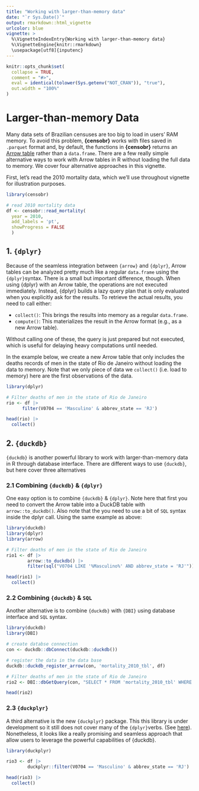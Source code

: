 ---
title: "Working with larger-than-memory data"
date: "`r Sys.Date()`"
output: rmarkdown::html_vignette
urlcolor: blue
vignette: >
  %\VignetteIndexEntry{Working with larger-than-memory data}
  %\VignetteEngine{knitr::rmarkdown}
  \usepackage[utf8]{inputenc}
---

```{r, include = FALSE}
knitr::opts_chunk$set(
  collapse = TRUE,
  comment = "#>",
  eval = identical(tolower(Sys.getenv("NOT_CRAN")), "true"),
  out.width = "100%"
)

```
# Larger-than-memory Data

Many data sets of Brazilian censuses are too big to load in users' RAM memory. To avoid this problem, **{censobr}** works with files saved in `.parquet` format and, by default, the functions in **{censobr}** returns an [Arrow table](https://arrow.apache.org/docs/r/articles/arrow.html#tabular-data-in-arrow) rather than a `data.frame`. There are a few really simple alternative ways to work with Arrow tables in R without loading the full data to memory. We cover four alternative approaches in this vignette.

First, let's read the 2010 mortality data, which we'll use throughout vignette for illustration purposes.

```{r warning = FALSE, message=FALSE}
library(censobr)

# read 2010 mortality data
df <- censobr::read_mortality(
  year = 2010,
  add_labels = 'pt',
  showProgress = FALSE
  )
```

## 1. `{dplyr}`

Because of the seamless integration between `{arrow}` and  `{dplyr}`, Arrow tables can be analyzed pretty much like a regular `data.frame` using the `{dplyr}`syntax. There is a small but important difference, though.  When using {dplyr} with an Arrow table, the operations are not executed immediately. Instead, {dplyr} builds a lazy query plan that is only evaluated when you explicitly ask for the results. To retrieve the actual results, you need to call either:

- `collect()`: This brings the results into memory as a regular `data.frame`.
- `compute()`: This materializes the result in the Arrow format (e.g., as a new Arrow table).

Without calling one of these, the query is just prepared but not executed, which is useful for delaying heavy computations until needed.


In the example below, we create a new Arrow table that only includes the deaths records of men in the state of Rio de Janeiro without loading the data to memory. Note that we only piece of data we `collect()` (i.e. load to memory) here are the first observations of the data.

```{r warning = FALSE, message=FALSE}
library(dplyr)

# Filter deaths of men in the state of Rio de Janeiro
rio <- df |>
      filter(V0704 == 'Masculino' & abbrev_state == 'RJ')

head(rio) |> 
  collect()

```

## 2. `{duckdb}`

`{duckdb}` is another powerful library to work with larger-than-memory data in R through database interface. There are different ways to use `{duckdb}`, but here cover three alternatives


### 2.1 Combining `{duckdb}` & `{dplyr}`

One easy option is to combine `{duckdb}` & `{dplyr}`. Note here that first you need to convert the Arrow table into a DuckDB table with `arrow::to_duckdb()`. Also note that the you need to use a bit of `SQL` syntax inside the dplyr call. Using the same example as above:

```{r warning = FALSE, message=FALSE}
library(duckdb)
library(dplyr)
library(arrow)

# Filter deaths of men in the state of Rio de Janeiro
rio1 <- df |>
        arrow::to_duckdb() |>
        filter(sql("V0704 LIKE '%Masculino%' AND abbrev_state = 'RJ'"))

head(rio1) |> 
  collect()

```

### 2.2 Combining `{duckdb}` &  `SQL`

Another alternative is to combine `{duckdb}` with `{DBI}` using database interface and `SQL` syntax.


```{r warning = FALSE}
library(duckdb)
library(DBI)

# create databse connection
con <- duckdb::dbConnect(duckdb::duckdb())

# register the data in the data base
duckdb::duckdb_register_arrow(con, 'mortality_2010_tbl', df)

# Filter deaths of men in the state of Rio de Janeiro
rio2 <- DBI::dbGetQuery(con, "SELECT * FROM 'mortality_2010_tbl' WHERE V0704 LIKE '%Masculino%' AND abbrev_state = 'RJ'")

head(rio2)

```
### 2.3 `{duckplyr}`

A third alternative is the new `{duckplyr}` package. This this library is under development so it still does not cover many of the `{dplyr}`verbs. (See [here](https://duckdb.org/2024/04/02/duckplyr.html)). Nonetheless, it looks like a really promising and seamless approach that allow users to leverage the powerful capabilities of {duckdb}.

```{r warning = FALSE, message = FALSE}
library(duckplyr)

rio3 <- df |>
        duckplyr::filter(V0704 == 'Masculino' & abbrev_state == 'RJ')

head(rio3) |> 
  collect()
```
